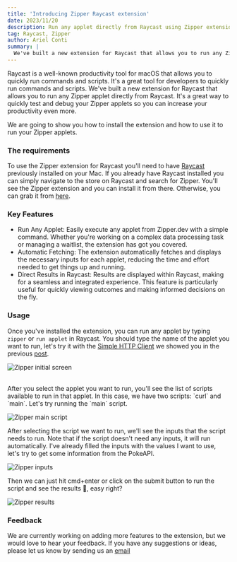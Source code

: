 ```yaml
---
title: 'Introducing Zipper Raycast extension'
date: 2023/11/20
description: Run any applet directly from Raycast using Zipper extension.
tag: Raycast, Zipper
author: Ariel Conti
summary: |
  We've built a new extension for Raycast that allows you to run any Zipper applet directly from Raycast. It's a great way to quickly test and debug your Zipper applets so you can increase your productivity even more.
---
```


Raycast is a well-known productivity tool for macOS that allows you to quickly run commands and scripts. It's a great tool for developers to quickly run commands and scripts. We've built a new extension for Raycast that allows you to run any Zipper applet directly from Raycast. It's a great way to quickly test and debug your Zipper applets so you can increase your productivity even more.

We are going to show you how to install the extension and how to use it to run your Zipper applets.

### The requirements

To use the Zipper extension for Raycast you'll need to have [Raycast](https://raycast.com/) previously installed on your Mac.
If you already have Raycast installed you can simply navigate to the store on Raycast and search for Zipper. You'll see the Zipper extension and you can install it from there.
Otherwise, you can grab it from [here](https://www.raycast.com/raycast/zipper).

### Key Features

- Run Any Applet: Easily execute any applet from Zipper.dev with a simple command. Whether you're working on a complex data processing task or managing a waitlist, the extension has got you covered.
- Automatic Fetching: The extension automatically fetches and displays the necessary inputs for each applet, reducing the time and effort needed to get things up and running.
- Direct Results in Raycast: Results are displayed within Raycast, making for a seamless and integrated experience. This feature is particularly useful for quickly viewing outcomes and making informed decisions on the fly.

### Usage

Once you've installed the extension, you can run any applet by typing `zipper` or `run applet` in Raycast. You should type the name of the applet you want to run, let's try it with the [Simple HTTP Client](https://zipper.dev/zipper-inc/simple-http-client) we showed you in the previous [post](https://zipper.dev/blog/simple-http-client).

![Zipper initial screen](/initial-screen.png)

<br />
After you select the applet you want to run, you'll see the list of scripts available
to run in that applet. In this case, we have two scripts: `curl` and `main`. Let's
try running the `main` script.

![Zipper main script](/scripts-list.png)

After selecting the script we want to run, we'll see the inputs that the script needs to run. Note that if the script doesn't need any inputs, it will run automatically.
I've already filled the inputs with the values I want to use, let's try to get some information from the PokeAPI.

![Zipper inputs](/inputs-list.png)

Then we can just hit cmd+enter or click on the submit button to run the script and see the results 🎉, easy right?

![Zipper results](/results.png)

### Feedback

We are currently working on adding more features to the extension, but we would love to hear your feedback. If you have any suggestions or ideas, please let us know by sending us an [email](mailto:contact@zipper.works)
